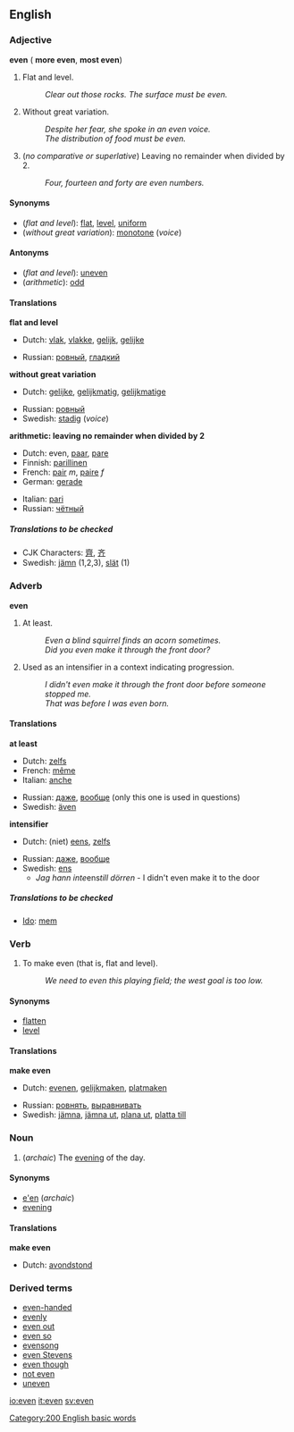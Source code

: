 ==English==
===Adjective===
'''even''' ({{compar}} '''more even''', {{superl}} '''most even''')

#<!--AdjFlat+Level-->Flat and level.
#:''Clear out those rocks.  The surface must be even.''
#<!--AdjWithoutVariation-->Without great variation.
#:''Despite her fear, she spoke in an even voice.''
#:''The distribution of food must be even.''
#<!--AdjDividableBy2-->{{arithmetic}} (''no comparative or superlative'') Leaving no remainder when divided by 2.
#: ''Four, fourteen and forty are even numbers.''

==== Synonyms ====
*<!--AdjFlat+Level-->(''flat and level''): [[flat]], [[level]], [[uniform]]
*<!--AdjWithoutVariation-->(''without great variation''): [[monotone]] (''voice'')

==== Antonyms ====
*<!--AdjFlat+Level-->(''flat and level''): [[uneven]]
*(''arithmetic''): [[odd]]

==== Translations ====
<!--AdjFlat+Level-->'''flat and level'''
{{top}}
*Dutch: [[vlak]], [[vlakke]], [[gelijk]], [[gelijke]]
{{mid}}
*Russian: [[ровный]], [[гладкий]]
{{bottom}}

<!--AdjWithoutVariation-->'''without great variation'''
{{top}}
*Dutch: [[gelijke]], [[gelijkmatig]], [[gelijkmatige]]
{{mid}}
*Russian: [[ровный]]
*Swedish: [[stadig]] (''voice'')
{{bottom}}

<!--AdjDividableBy2-->'''arithmetic: leaving no remainder when divided by 2'''
{{top}}
*Dutch: even, [[paar]], [[pare]]
*Finnish: [[parillinen]]
*French: [[pair#French|pair]] ''m'', [[paire]] ''f''
*German: [[gerade]]
{{mid}}
*Italian: [[pari#Italian|pari]]
*Russian: [[чётный]]
{{bottom}}

=====Translations to be checked=====
<!--Remove this section once all of the translations below have been moved into the tables above.-->
{{checktrans}}
*CJK Characters: [[齊]], [[齐]]
*Swedish: [[jämn]] (1,2,3), [[slät]] (1)

=== Adverb ===
'''even'''

#<!--AdvAtLeast-->At least.
#:''Even a blind squirrel finds an acorn sometimes.''
#:''Did you even make it through the front door?''
#<!--AdvIntensifier-->Used as an intensifier in a context indicating progression. <!-- help? -->
#:''I didn't even make it through the front door before someone stopped me.''
#:''That was before I was even born.''

==== Translations ====

<!--AdvAtLeast-->'''at least'''
{{top}}
*Dutch: [[zelfs]]
*French: [[même]]
*Italian: [[anche]]
{{mid}}
*Russian: [[даже]], [[вообще]] (only this one is used in questions)
*Swedish: [[även]]
{{bottom}}

<!--AdvIntensifier-->'''intensifier'''
{{top}}
*Dutch: (niet) [[eens]], [[zelfs]]
{{mid}}
*Russian: [[даже]], [[вообще]] 
*Swedish: [[ens#Swedish|ens]]
**''Jag hann inte ''ens'' till dörren'' - I didn't even make it to the door
{{bottom}}

=====Translations to be checked=====
<!--Remove this section once all of the translations below have been moved into the tables above.-->
{{checktrans}}
*[[Ido]]: [[mem]]

=== Verb ===
{{en-infl-reg-consonant|even||}}

#<!--VTrMakeFlat--> To make even (that is, flat and level).
#:''We need to even this playing field; the west goal is too low.''

==== Synonyms ====
<!--VTrMakeFlat-->
*[[flatten]]
*[[level]]

====Translations====

<!--VTrMakeFlat-->'''make even'''
{{top}}
*Dutch: [[evenen]], [[gelijkmaken]], [[platmaken]]
{{mid}}
*Russian: [[ровнять]], [[выравнивать]]
*Swedish: [[jämna]], [[jämna ut]], [[plana ut]], [[platta till]]
{{bottom}}

=== Noun ===
#<!--NEvening-->(''archaic'') The [[evening]] of the day.

==== Synonyms ====
<!--NEvening-->
*[[e'en]] (''archaic'')
*[[evening]]

====Translations====

<!--NEvening-->'''make even'''
{{top}}
*Dutch: [[avondstond]]
{{mid}}
{{bottom}}

===Derived terms ===
*[[even-handed]]
*[[evenly]]
*[[even out]]
*[[even so]]
*[[evensong]]
*[[even Stevens]]
*[[even though]]
*[[not even]]<!--adverb-->
*[[uneven]]

[[Category:200 English basic words]]

[[io:even]]
[[it:even]]
[[sv:even]]